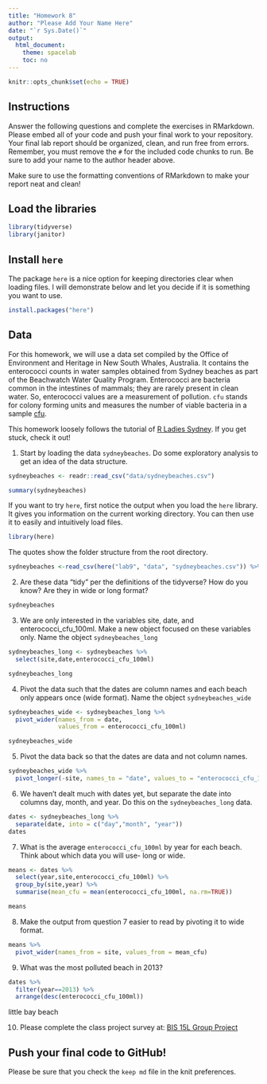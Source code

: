 ```yaml
---
title: "Homework 8"
author: "Please Add Your Name Here"
date: "`r Sys.Date()`"
output:
  html_document:
    theme: spacelab
    toc: no
---
```


```r
knitr::opts_chunk$set(echo = TRUE)
```

## Instructions
Answer the following questions and complete the exercises in RMarkdown. Please embed all of your code and push your final work to your repository. Your final lab report should be organized, clean, and run free from errors. Remember, you must remove the `#` for the included code chunks to run. Be sure to add your name to the author header above.  

Make sure to use the formatting conventions of RMarkdown to make your report neat and clean!  

## Load the libraries
```r
library(tidyverse)
library(janitor)
``` 

## Install `here`
The package `here` is a nice option for keeping directories clear when loading files. I will demonstrate below and let you decide if it is something you want to use.  
```r
install.packages("here")
```

## Data
For this homework, we will use a data set compiled by the Office of Environment and Heritage in New South Whales, Australia. It contains the enterococci counts in water samples obtained from Sydney beaches as part of the Beachwatch Water Quality Program. Enterococci are bacteria common in the intestines of mammals; they are rarely present in clean water. So, enterococci values are a measurement of pollution. `cfu` stands for colony forming units and measures the number of viable bacteria in a sample [cfu](https://en.wikipedia.org/wiki/Colony-forming_unit).   

This homework loosely follows the tutorial of [R Ladies Sydney](https://rladiessydney.org/). If you get stuck, check it out!  

1. Start by loading the data `sydneybeaches`. Do some exploratory analysis to get an idea of the data structure.
```r
sydneybeaches <- readr::read_csv("data/sydneybeaches.csv")
```
```r
summary(sydneybeaches)
```

If you want to try `here`, first notice the output when you load the `here` library. It gives you information on the current working directory. You can then use it to easily and intuitively load files.
```r
library(here)
```

The quotes show the folder structure from the root directory.
```r
sydneybeaches <-read_csv(here("lab9", "data", "sydneybeaches.csv")) %>% clean_names()
```

2. Are these data "tidy" per the definitions of the tidyverse? How do you know? Are they in wide or long format?

```r
sydneybeaches
```


3. We are only interested in the variables site, date, and enterococci_cfu_100ml. Make a new object focused on these variables only. Name the object `sydneybeaches_long`
```r
sydneybeaches_long <- sydneybeaches %>%
  select(site,date,enterococci_cfu_100ml)

sydneybeaches_long
```

4. Pivot the data such that the dates are column names and each beach only appears once (wide format). Name the object `sydneybeaches_wide`
```r
sydneybeaches_wide <- sydneybeaches_long %>% 
  pivot_wider(names_from = date, 
              values_from = enterococci_cfu_100ml)

sydneybeaches_wide
```

5. Pivot the data back so that the dates are data and not column names.
```r
sydneybeaches_wide %>%
  pivot_longer(-site, names_to = "date", values_to = "enterococci_cfu_100ml")
```

6. We haven't dealt much with dates yet, but separate the date into columns day, month, and year. Do this on the `sydneybeaches_long` data.
```r
dates <- sydneybeaches_long %>%
  separate(date, into = c("day","month", "year"))
dates
```

7. What is the average `enterococci_cfu_100ml` by year for each beach. Think about which data you will use- long or wide.
```r
means <- dates %>% 
  select(year,site,enterococci_cfu_100ml) %>%
  group_by(site,year) %>%
  summarise(mean_cfu = mean(enterococci_cfu_100ml, na.rm=TRUE))

means  
```

8. Make the output from question 7 easier to read by pivoting it to wide format.
```r
means %>% 
  pivot_wider(names_from = site, values_from = mean_cfu)
```

9. What was the most polluted beach in 2013?
```r
dates %>%
  filter(year==2013) %>%
  arrange(desc(enterococci_cfu_100ml))
```
little bay beach

10. Please complete the class project survey at: [BIS 15L Group Project](https://forms.gle/H2j69Z3ZtbLH3efW6)

## Push your final code to GitHub!
Please be sure that you check the `keep md` file in the knit preferences.   